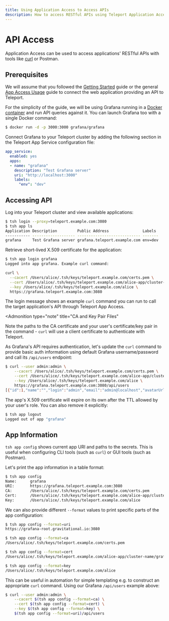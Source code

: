 ```yaml
---
title: Using Application Access to Access APIs
description: How to access RESTful APIs using Teleport Application Access
---
```


# API Access

Application Access can be used to access applications' RESTful APIs with
tools like [curl](https://man7.org/linux/man-pages/man1/curl.1.html) or
Postman.

## Prerequisites

We will assume that you followed the [Getting Started](../getting-started.mdx)
guide or the general [App Access Usage](./connecting-apps.mdx) guide to connect the web
application providing an API to Teleport.

For the simplicity of the guide, we will be using Grafana running in a
[Docker container](https://grafana.com/docs/grafana/latest/installation/docker/)
and run API queries against it. You can launch Grafana too with a single Docker
command:

```sh
$ docker run -d -p 3000:3000 grafana/grafana
```

Connect Grafana to your Teleport cluster by adding the following section in
the Teleport App Service configuration file:

```yaml
app_service:
  enabled: yes
  apps:
  - name: "grafana"
    description: "Test Grafana server"
    uri: "http://localhost:3000"
    labels:
      "env": "dev"
```

## Accessing API

Log into your Teleport cluster and view available applications:

```sh
$ tsh login --proxy=teleport.example.com:3080
$ tsh app ls
Application Description         Public Address               Labels
----------- ------------------- ---------------------------- -------
grafana     Test Grafana server grafana.teleport.example.com env=dev
```

Retrieve short-lived X.509 certificate for the application:

```sh
$ tsh app login grafana
Logged into app grafana. Example curl command:

curl \
  --cacert /Users/alice/.tsh/keys/teleport.example.com/certs.pem \
  --cert /Users/alice/.tsh/keys/teleport.example.com/alice-app/cluster-name/grafana-x509.pem \
  --key /Users/alice/.tsh/keys/teleport.example.com/alice \
  https://grafana.teleport.example.com:3080
```

The login message shows an example `curl` command you can run to call the
target application's API through Teleport App Access.

<Admonition
  type="note"
  title="CA and Key Pair Files"
>
  Note the paths to the CA certificate and your user's certificate/key pair in
  the command - `curl` will use a client certificate to authenticate with Teleport.
</Admonition>

As Grafana's API requires authentication, let's update the `curl` command to
provide basic auth information using default Grafana username/password and
call its `/api/users` endpoint:

```sh
$ curl --user admin:admin \
    --cacert /Users/alice/.tsh/keys/teleport.example.com/certs.pem \
    --cert /Users/alice/.tsh/keys/teleport.example.com/alice-app/cluster-name/grafana-x509.pem \
    --key /Users/alice/.tsh/keys/teleport.example.com/alice \
    https://grafana.teleport.example.com:3080/api/users
[{"id":1,"name":"","login":"admin","email":"admin@localhost","avatarUrl":"/avatar/46d229b033af06a191ff2267bca9ae56","isAdmin":true,"isDisabled":false,"lastSeenAt":"2021-03-18T17:25:59Z","lastSeenAtAge":"\u003c 1m","authLabels":[]}]
```

The app's X.509 certificate will expire on its own after the TTL allowed by
your user's role. You can also remove it explicitly:

```sh
$ tsh app logout
Logged out of app "grafana"
```

## App Information

`tsh app config` shows current app URI and paths to the secrets. This is useful
when configuring CLI tools (such as `curl`) or GUI tools (such as Postman).

Let's print the app information in a table format:

```sh
$ tsh app config
Name:      grafana
URI:       https://grafana.teleport.example.com:3080
CA:        /Users/alice/.tsh/keys/teleport.example.com/certs.pem
Cert:      /Users/alice/.tsh/keys/teleport.example.com/alice-app/cluster-name/grafana-x509.pem
Key:       /Users/alice/.tsh/keys/teleport.example.com/alice
```

We can also provide different `--format` values to print specific parts
of the app configuration:

```sh
$ tsh app config --format=uri
https://grafana-root.gravitational.io:3080

$ tsh app config --format=ca
/Users/alice/.tsh/keys/teleport.example.com/certs.pem

$ tsh app config --format=cert
/Users/alice/.tsh/keys/teleport.example.com/alice-app/cluster-name/grafana-x509.pem

$ tsh app config --format=key
/Users/alice/.tsh/keys/teleport.example.com/alice
```

This can be useful in automation for simple templating e.g. to construct an
appropriate `curl` command. Using our Grafana `/api/users` example above:

```sh
$ curl --user admin:admin \
    --cacert $(tsh app config --format=ca) \
    --cert $(tsh app config --format=cert) \
    --key $(tsh app config --format=key) \
    $(tsh app config --format=uri)/api/users
```

